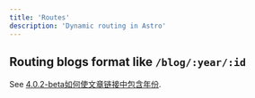 ```yaml
---
title: 'Routes'
description: 'Dynamic routing in Astro'
---
```


## Routing blogs format like `/blog/:year/:id`

See [4.0.2-beta如何使文章链接中包含年份](https://github.com/cworld1/astro-theme-pure/discussions/37#discussioncomment-11905851).
